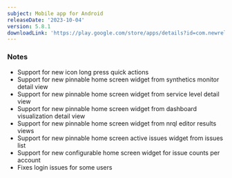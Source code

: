 ```yaml
---
subject: Mobile app for Android
releaseDate: '2023-10-04'
version: 5.8.1
downloadLink: 'https://play.google.com/store/apps/details?id=com.newrelic.rpm'
---
```


### Notes

* Support for new icon long press quick actions
* Support for new pinnable home screen widget from synthetics monitor detail view
* Support for new pinnable home screen widget from service level detail view
* Support for new pinnable home screen widget from dashboard visualization detail view
* Support for new pinnable home screen widget from nrql editor results views
* Support for new pinnable home screen active issues widget from issues list
* Support for new configurable home screen widget for issue counts per account
* Fixes login issues for some users
